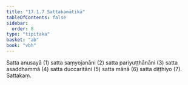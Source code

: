 ```yaml
---
title: "17.1.7 Sattakamātikā"
tableOfContents: false
sidebar:
  order: 8
type: "tipitaka"
basket: "ab"
book: "vbh"
---
```



<DynamicBreadcrumb />

<Division number="838" book="vbh">

<Paragraph number="2620" book="vbh">
Satta anusayā (1) satta saṃyojanāni (2) satta pariyuṭṭhānāni (3) satta asaddhammā (4) satta duccaritāni (5) satta mānā (6) satta diṭṭhiyo (7).

</Paragraph>
</Division>

<Paragraph number="2621" type="center" book="vbh">
Sattakaṃ.
</Paragraph>